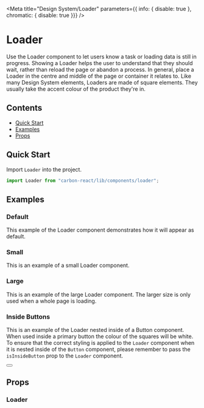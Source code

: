 
<Meta title="Design System/Loader" parameters={{ info: { disable: true }, chromatic: { disable: true }}} />

# Loader
Use the Loader component to let users know a task or loading data is still in progress.
Showing a Loader helps the user to understand that they should wait, rather than reload the page or abandon a process.
In general, place a Loader in the centre and middle of the page or container it relates to.
Like many Design System elements, Loaders are made of square elements. They usually take the accent colour of the product they're in.

## Contents
- [Quick Start](#quick-start)
- [Examples](#examples)
- [Props](#props)

## Quick Start
Import `Loader` into the project.

```javascript
import Loader from "carbon-react/lib/components/loader";
```

## Examples

### Default
This example of the Loader component demonstrates how it will appear as default.

<Preview>
  <Story name="default">
    <Loader />
  </Story>
</Preview>

### Small
This is an example of a small Loader component.

<Preview>
  <Story name="small">
    <Loader size='small' />
  </Story>
</Preview>

### Large
This is an example of the large Loader component. The larger size is only used when a whole page is loading.

<Preview>
  <Story name="large">
    <Loader size='large' />
  </Story>
</Preview>


### Inside Buttons
This is an example of the Loader nested inside of a Button component. When used inside a primary button the colour of the squares will be white.
To ensure that the correct styling is applied to the `Loader` component when it is nested inside of the `Button` component,
please remember to pass the `isInsideButton` prop to the `Loader` component.

<Preview>
  <Story name="inside Buttons">
    <Button buttonType='primary'>
      <Loader isInsideButton/>
    </Button>
  </Story>
</Preview>

## Props

### Loader
<Props of={Loader} />